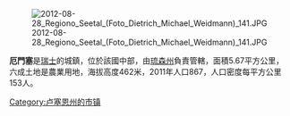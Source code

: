 [[Image:2012-08-28_Regiono_Seetal_(Foto_Dietrich_Michael_Weidmann)_141.JPG|right]]

'''厄門塞'''是[[瑞士|瑞士]]的城鎮，位於該國中部，由[[琉森州|琉森州]]負責管轄，面積5.67平方公里，六成土地是農業用地，海拔高度462米，2011年人口867，人口密度每平方公里153人。

{{Switzerland-geo-stub}}
[[Category:卢塞恩州的市镇|Category:卢塞恩州的市镇]]